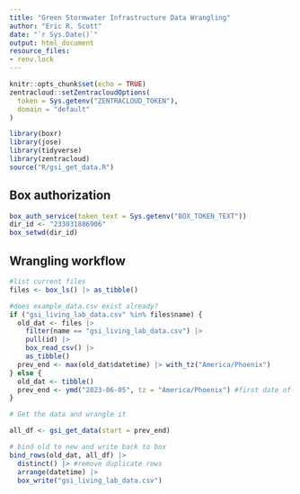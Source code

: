 ```yaml
---
title: "Green Stormwater Infrastructure Data Wrangling"
author: "Eric R. Scott"
date: "`r Sys.Date()`"
output: html_document
resource_files:
- renv.lock
---
```


```r
knitr::opts_chunk$set(echo = TRUE)
zentracloud::setZentracloudOptions(
  token = Sys.getenv("ZENTRACLOUD_TOKEN"),
  domain = "default"
)

library(boxr)
library(jose)
library(tidyverse)
library(zentracloud)
source("R/gsi_get_data.R")
```

<!--
## First time publishing

Publishing this workflow to Posit Connect will fail the first time because the environment variable `BOX_TOKEN_TEXT` is unset.  But, you still can find the app on viz.datascience.arizona.edu and add that env var.  Then, re-publish, and it should work.
-->
## Box authorization

```r
box_auth_service(token_text = Sys.getenv("BOX_TOKEN_TEXT"))
dir_id <- "233031886906"
box_setwd(dir_id)
```

## Wrangling workflow

```r
#list current files
files <- box_ls() |> as_tibble()

#does example_data.csv exist already?
if ("gsi_living_lab_data.csv" %in% files$name) {
  old_dat <- files |> 
    filter(name == "gsi_living_lab_data.csv") |> 
    pull(id) |> 
    box_read_csv() |> 
    as_tibble()
  prev_end <- max(old_dat$datetime) |> with_tz("America/Phoenix")
} else {
  old_dat <- tibble()
  prev_end <- ymd("2023-06-05", tz = "America/Phoenix") #first date of data
}

# Get the data and wrangle it

all_df <- gsi_get_data(start = prev_end)

# bind old to new and write back to box
bind_rows(old_dat, all_df) |> 
  distinct() |> #remove duplicate rows
  arrange(datetime) |> 
  box_write("gsi_living_lab_data.csv")
```

